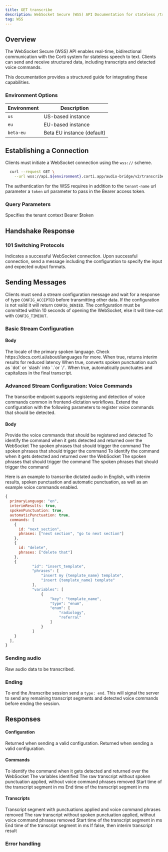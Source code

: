 ```yaml
---
title: GET transcribe
description: WebSocket Secure (WSS) API Documentation for stateless /transcribe
tag: WSS
---
```


## Overview

The WebSocket Secure (WSS) API enables real-time, bidirectional communication with the Corti system for stateless speech to text. Clients can send and receive structured data, including transcripts and detected voice commands.

This documentation provides a structured guide for integrating these capabilities.

### Environment Options

| Environment | Description |
| --- | --- |
| `us` | US-based instance |
| `eu` | EU-based instance |
| `beta-eu` | Beta EU instance (default) |

## Establishing a Connection <Icon icon="circle-wifi" iconType="solid" /> 

Clients must initiate a WebSocket connection using the `wss://` scheme.

<RequestExample>

```bash Handshake
  curl --request GET \
    --url wss://api.${environment}.corti.app/audio-bridge/v2/transcribe?tenant-name=${tenant}&token=Bearer%20${accessToken}
```

</RequestExample>

<Note>The authentication for the WSS requires in addition to the `tenant-name` url parameter a `token` url parameter to pass in the Bearer access token.</Note>

### Query Parameters
<ParamField query="tenant-name" type="string" required>
  Specifies the tenant context
</ParamField>
<ParamField query="token" type="string" required>Bearer $token</ParamField>

## Handshake Response

### **101 Switching Protocols** <Icon icon="circle-check" iconType="solid" /> 

Indicates a successful WebSocket connection.
Upon successful connection, send a message including the configuration to specify the input and expected output formats.

## Sending Messages <Icon icon="message-arrow-up" iconType="solid" /> 

Clients must send a stream configuration message and wait for a response of type `CONFIG_ACCEPTED` before transmitting other data.
If the configuration is not valid it will return `CONFIG_DENIED`.
The configuration must be committed within 10 seconds of opening the WebSocket, else it will time-out with `CONFIG_TIMEOUT`.

### Basic Stream Configuration

#### Body

<ParamField body="primaryLanguage" type="string" required>
  The locale of the primary spoken language. Check https://docs.corti.ai/about/languages for more.
</ParamField>
<ParamField body="interimResults" type="bool">
  When true, returns interim results for reduced latency
</ParamField>
<ParamField body="spokenPunctuation" type="bool">
  When true, converts spoken punctuation such as `dot` or `slash` into `.`or `/`.
</ParamField>
<ParamField body="automaticPunctuation" type="bool">
  When true, automatically punctuates and capitalizes in the final transcript.
</ParamField>

### Advanced Stream Configuration: Voice Commands
The transcribe endpoint supports registering and detection of voice commands common in frontend-dictation workflows.
Extend the configuration with the following parameters to register voice commands that should be detected.

#### Body

<ParamField body="commands" type="command object[]">
  Provide the voice commands that should be registered and detected
   <Expandable title="properties">
    <ParamField body="id" type="string" required>
      To identify the command when it gets detected and returned over the WebSocket
    </ParamField>
    <ParamField body="phrases" type="string[]">
      The spoken phrases that should trigger the command
    </ParamField>
    <ParamField body="variables" type="string[]">
      The spoken phrases that should trigger the command
    </ParamField>
    <Expandable title="variable properties">
        <ParamField body="key" type="string" required>
          To identify the command when it gets detected and returned over the WebSocket
        </ParamField>
        <ParamField body="type" type="string">
          The spoken phrases that should trigger the command
        </ParamField>
        <ParamField body="enum" type="string[]">
          The spoken phrases that should trigger the command
        </ParamField>
      </Expandable>
  </Expandable>
</ParamField>

Here is an example to transcribe dictated audio in English, with interim results, spoken punctuation and automatic punctuation, as well as an example voice commands enabled.
```jsx Configuration example
{
  primaryLanguage: "en",
  interimResults: true, 
  spokenPunctuation: true, 
  automaticPunctuation: true,
  commands: [
    {
      id: "next_section",
      phrases: ["next section", "go to next section"]
    },
    {
      id: "delete",
      phrases: ["delete that"]
    },
    {
            "id": "insert_template",
            "phrases": [
                "insert my {template_name} template",
                "insert {template_name} template"
            ],
            "variables": [
                {
                    "key": "template_name",
                    "type": "enum",
                    "enum": [
                        "radiology",
                        "referral"
                    ]
                }
            ]
    }
  ],
}
```

### Sending audio
Raw audio data to be transcribed.

### Ending
To end the /transcribe session send a `type: end`. This will signal the server to send any remaining transcript segments and detected voice commands before ending the session.

## Responses <Icon icon="message-arrow-down" iconType="solid" /> 

#### Configuration
<ResponseField name="type" type="string" required default="CONFIG_ACCEPTED">
  Returned when sending a valid configuration.
</ResponseField>
<ResponseField name="sessionId" type="uuid" required>
  Returned when sending a valid configuration.
</ResponseField>

#### Commands
<ReponseField name="type" type="string" required>
      <Expandable title="data" type="string" required>
        <ResponseField name="id" type="string" required>
          To identify the command when it gets detected and returned over the WebSocket
        </ParamField>
        <ResponseField name="variables" type="string[]">
          The variables identified
        </ResponseField>
        <ResponseField name="rawTranscriptText" type="string" required>
          The raw transcript without spoken punctuation applied, without voice command phrases removed
        </ResponseField>
        <ResponseField name="start" type="float64" required>
          Start time of the transcript segment in ms
        </ResponseField>
        <ResponseField name="end" type="float64" required>
          End time of the transcript segment in ms
        </ResponseField>
      </Expandable>
</ResponseField>

#### Transcripts
<ReponseField name="type" type="string" required>
      <Expandable title="data" type="string" required>
        <ResponseField name="text" type="string" required>
          Transcript segment with punctuations applied and voice command phrases removed
        </ParamField>
        <ResponseField name="rawTranscriptText" type="string" required>
          The raw transcript without spoken punctuation applied, without voice command phrases removed
        </ResponseField>
        <ResponseField name="start" type="float64" required>
          Start time of the transcript segment in ms
        </ResponseField>
        <ResponseField name="end" type="float64" required>
          End time of the transcript segment in ms
        </ResponseField>
        <ResponseField name="isFinal" type="bool" required>
          If false, then interim transcript result
        </ResponseField>
      </Expandable>

### Error handling